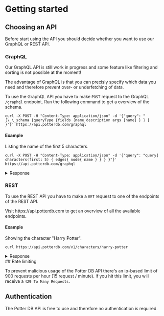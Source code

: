 
# Getting started

## Choosing an API

Before start using the API you should decide whether you want to use our GraphQL or REST API.

### GraphQL

<Callout type="warning" emoji="⚠️">
  Our GraphQL API is still work in progress and some feature like filtering and
  sorting is not possible at the moment!
</Callout>

The advantage of GraphQL is that you can precisly specify which data you need and therefore prevent over- or underfetching of data.

To use the GraphQL API you have to make `POST` request to the GraphQL `/graphql` endpoint.
Run the following command to get a overview of the schema.

```shell
curl -X POST -H "Content-Type: application/json" -d '{"query": "{\_\_schema {queryType {fields {name description args {name} } } } }"}' https://api.potterdb.com/graphql
```

#### Example

Listing the name of the first 5 characters.

```shell
curl -X POST -H "Content-Type: application/json" -d '{"query": "query{ characters(first: 5) { edges{ node{ name } } } }"}' https://api.potterdb.com/graphql
```

<details>
  <summary>Response</summary>
  ```json
  {
    "data": {
      "characters": {
        "edges": [
          {
            "node": {
              "name": "'Handsome Poltergeist'"
            }
          },
          {
            "node": {
              "name": "'Mrs Next Door'"
            }
          },
          {
            "node": {
              "name": "1992 Gryffindor vs Slytherin Quidditch match spectators"
            }
          },
          {
            "node": {
              "name": "1996 Gryffindor Quidditch Keeper trials spectators"
            }
          },
          {
            "node": {
              "name": "19th-century Flying Instructor"
            }
          }
        ]
      }
    }
  }
```

</details>

### REST

To use the REST API you have to make a `GET` request to one of the endpoints of the REST API.

Visit https://api.potterdb.com to get an overview of all the available endpoints.

#### Example

Showing the character "Harry Potter".

```shell
curl https://api.potterdb.com/v1/characters/harry-potter
```

<details>
  <summary>Response</summary>
  ```json
  {
    "data": {
      "id": "bc9a37f1-4831-4246-a4a2-ebbce26eff72",
      "type": "character",
      "attributes": {
        "slug": "harry-potter",
        "name": "Harry James Potter",
        "born": "31 July 1980, Godric's Hollow, West Country, England, Great Britain",
        "died": null,
        "gender": "Male",
        "species": "Human",
        "height": null,
        "weight": null,
        "hair_color": "Jet-black",
        "eye_color": "Bright green",
        "skin_color": "Light",
        "blood_status": "Half-blood",
        "marital_status": "Married",
        "nationality": "English",
        "animagus": null,
        "boggart": "Dementor",
        "house": "Gryffindor",
        "patronus": "Stag",
        "alias_names": [
          "The Boy Who Lived",
          "The Chosen One",
          "Undesirable No. 1",
          "Lightning (by Potterwatch)",
          "The Boy Who Lied (by the Daily Prophet)",
          "Gregory Goyle (under disguise of Polyjuice Potion)",
          "Neville Longbottom (the name he told Stanley Shunpike in his third year)",
          "Barny Weasley (under disguise of Polyjuice Potion)",
          "Vernon Dudley (the name he used to disguise his identity from Snatchers)",
          "Albert Runcorn (under disguise of Polyjuice Potion)",
          "Potty (by Peeves and Slytherins)"
        ],
        "family_members": [
          "James Potter I (father) †",
          "Lily J. Potter (née Evans) (mother) †",
          "Ginevra Potter (née Weasley) (wife)",
          "James Potter II (son)",
          "Albus Potter (son)",
          "Lily L. Potter (daughter)",
          "Arthur Weasley (father-in-law)",
          "Molly Weasley (née Prewett) (mother-in-law)",
          "William Weasley (brother-in-law)",
          "Charles Weasley (brother-in-law)",
          "Percy Weasley (brother-in-law)",
          "Fred Weasley (brother-in-law) †",
          "George Weasley (brother-in-law)",
          "Ronald Weasley (brother-in-law)",
          "Fleur Weasley (née Delacour) (sister-in-law)",
          "Audrey Weasley (sister-in-law)",
          "Angelina Weasley (née Johnson) (sister-in-law)",
          "Hermione Granger (sister-in-law)",
          "Victoire Weasley (niece-in-law)",
          "Dominique Weasley (niece-in-law)",
          "Louis Weasley (nephew-in-law)",
          "Molly Weasley II (niece-in-law)",
          "Lucy Weasley (niece-in-law)",
          "Fred Weasley II (nephew-in-law)",
          "Roxanne Weasley (niece-in-law)",
          "Rose Granger-Weasley (niece-in-law)",
          "Hugo Granger-Weasley (nephew-in-law)",
          "Fleamont Potter (paternal grandfather) †",
          "Euphemia Potter (paternal grandmother) †",
          "Mr Evans (maternal grandfather) †",
          "Mrs Evans (maternal grandmother) †",
          "Petunia Dursley (née Evans) (maternal aunt/guardian) †",
          "Vernon Dursley (maternal uncle by marriage/guardian)",
          "Dudley Dursley (maternal first cousin)",
          "Mrs Dursley (maternal first cousin-in-law)",
          "Hardwin Potter (paternal ancestor) †",
          "Iolanthe Potter (née Peverell) (paternal ancestor) †",
          "Linfred of Stinchcombe (paternal ancestor) †",
          "Mr Peverell (paternal ancestor) †",
          "Ignotus Peverell (paternal ancestor) †",
          "Lord Voldemort (paternal distant cousin) †",
          "Delphini (paternal distant cousin)",
          "Potter family",
          "Evans family (maternal family)",
          "Fleamont family (paternal ancestors)",
          "Peverell family (paternal ancestors)",
          "Weasley family (in-laws)",
          "Prewett family (in-laws)",
          "House of Black (in-laws)"
        ],
        "jobs": [
          "Head of British Auror Office (formerly)",
          "Guest lecturer on Defence Against the Dark Arts",
          "Head of the Department of Magical Law Enforcement"
        ],
        "romances": ["Cho Chang (ex-girlfriend)", "Ginevra Potter (wife)"],
        "titles": [
          "Triwizard Champion",
          "Seeker",
          "Quidditch Captain",
          "Master of Death"
        ],
        "wands": [
          "11', Holly, phoenix feather",
          "10¾', Vine, dragon heartstring (temporarily)",
          "10', Blackthorn, unknown core (temporarily)",
          "10', Hawthorn, unicorn hair (temporarily)",
          "15', Elder, thestral hair (temporarily)"
        ],
        "image": "https://static.wikia.nocookie.net/harrypotter/images/9/97/Harry_Potter.jpg",
        "wiki": "https://harrypotter.fandom.com/wiki/Harry_Potter"
      }
    },
    "meta": {
      "copyright": "© 2022 Potter DB API",
      "generated_at": "2022-10-11T09:30:49.628Z"
    },
    "links": {
      "self": "https://api.potterdb.com/v1/characters/harry-potter"
    }
  }
  ```
</details>
## Rate limiting

To prevent malicious usage of the Potter DB API there's an ip-based limit of 900 requests per hour (15 request / minute). If you hit this limit, you will receive a `429 To Many Requests`.

## Authentication

The Potter DB API is free to use and therefore no authentication is required.
